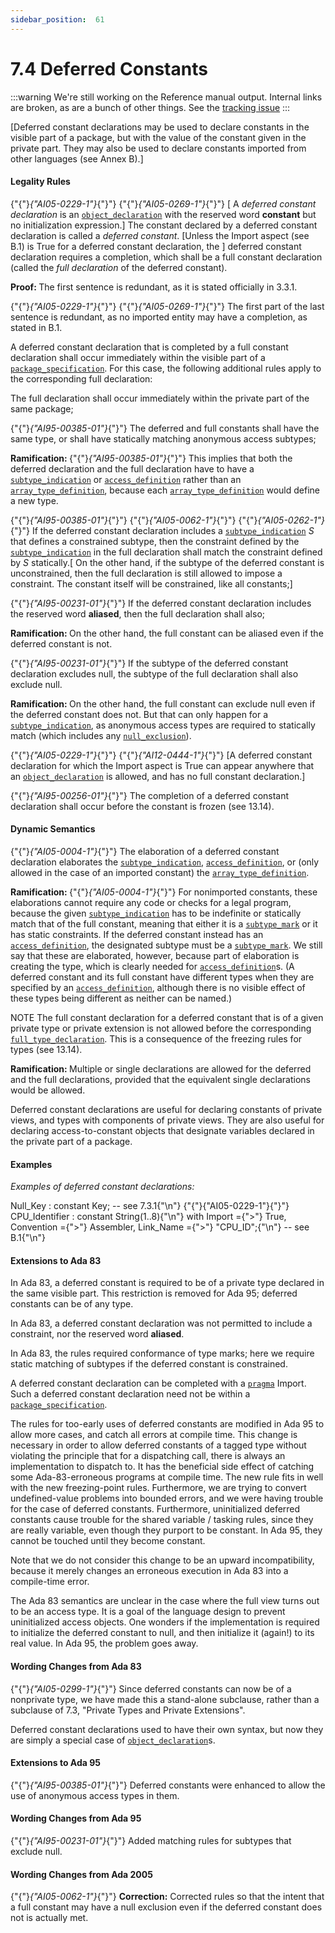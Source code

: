 ---
sidebar_position:  61
---

# 7.4  Deferred Constants

:::warning
We're still working on the Reference manual output.  Internal links are broken,
as are a bunch of other things.
See the [tracking issue](https://github.com/ada-lang-io/ada-lang-io/issues/20)
:::


<p>[Deferred constant declarations may be used to declare constants in the visible part of a package, but with the value of the constant given in the private part. They may also be used to declare constants imported from other languages (see Annex B).] </p>

#### Legality Rules

<p>{"{"}<em>{"AI05-0229-1"}</em>{"}"} {"{"}<em>{"AI05-0269-1"}</em>{"}"} [ A <em>deferred constant declaration</em> is an <code><a href="./AA-3.3#S0032">object_declaration</a></code> with the reserved word <strong>constant</strong> but no initialization expression.] The constant declared by a deferred constant declaration is called a <em>deferred constant</em>. [Unless the Import aspect (see B.1) is True for a deferred constant declaration, the ] deferred constant declaration requires a completion, which shall be a full constant declaration (called the <em>full declaration</em> of the deferred constant). </p>
<p><strong>Proof: </strong>The first sentence is redundant, as it is stated officially in 3.3.1.</p>
<p>{"{"}<em>{"AI05-0229-1"}</em>{"}"} {"{"}<em>{"AI05-0269-1"}</em>{"}"} The first part of the last sentence is redundant, as no imported entity may have a completion, as stated in B.1. </p>
<p>A deferred constant declaration that is completed by a full constant declaration shall occur immediately within the visible part of a <code><a href="./AA-7.1#S0230">package_specification</a></code>. For this case, the following additional rules apply to the corresponding full declaration: </p>
<p>The full declaration shall occur immediately within the private part of the same package;</p>
<p>{"{"}<em>{"AI95-00385-01"}</em>{"}"} The deferred and full constants shall have the same type, or shall have statically matching anonymous access subtypes; </p>
<p><strong>Ramification: </strong>{"{"}<em>{"AI95-00385-01"}</em>{"}"} This implies that both the deferred declaration and the full declaration have to have a <code><a href="./AA-3.2#S0027">subtype_indication</a></code> or <code><a href="./AA-3.10#S0084">access_definition</a></code> rather than an <code><a href="./AA-3.6#S0051">array_type_definition</a></code>, because each <code><a href="./AA-3.6#S0051">array_type_definition</a></code> would define a new type. </p>
<p>{"{"}<em>{"AI95-00385-01"}</em>{"}"} {"{"}<em>{"AI05-0062-1"}</em>{"}"} {"{"}<em>{"AI05-0262-1"}</em>{"}"} If the deferred constant declaration includes a <code><a href="./AA-3.2#S0027">subtype_indication</a></code> <em>S</em> that defines a constrained subtype, then the constraint defined by the <code><a href="./AA-3.2#S0027">subtype_indication</a></code> in the full declaration shall match the constraint defined by <em>S</em> statically.[ On the other hand, if the subtype of the deferred constant is unconstrained, then the full declaration is still allowed to impose a constraint. The constant itself will be constrained, like all constants;]</p>
<p>{"{"}<em>{"AI95-00231-01"}</em>{"}"} If the deferred constant declaration includes the reserved word <strong>aliased</strong>, then the full declaration shall also; </p>
<p><strong>Ramification: </strong>On the other hand, the full constant can be aliased even if the deferred constant is not. </p>
<p>{"{"}<em>{"AI95-00231-01"}</em>{"}"} If the subtype of the deferred constant declaration excludes null, the subtype of the full declaration shall also exclude null. </p>
<p><strong>Ramification: </strong>On the other hand, the full constant can exclude null even if the deferred constant does not. But that can only happen for a <code><a href="./AA-3.2#S0027">subtype_indication</a></code>, as anonymous access types are required to statically match (which includes any <code><a href="./AA-3.10#S0083">null_exclusion</a></code>). </p>
<p>{"{"}<em>{"AI05-0229-1"}</em>{"}"} {"{"}<em>{"AI12-0444-1"}</em>{"}"} [A deferred constant declaration for which the Import aspect is True can appear anywhere that an <code><a href="./AA-3.3#S0032">object_declaration</a></code> is allowed, and has no full constant declaration.]</p>
<p>{"{"}<em>{"AI95-00256-01"}</em>{"}"} The completion of a deferred constant declaration shall occur before the constant is frozen (see 13.14).</p>

#### Dynamic Semantics

<p>{"{"}<em>{"AI05-0004-1"}</em>{"}"} The elaboration of a deferred constant declaration elaborates the <code><a href="./AA-3.2#S0027">subtype_indication</a></code>, <code><a href="./AA-3.10#S0084">access_definition</a></code>, or (only allowed in the case of an imported constant) the <code><a href="./AA-3.6#S0051">array_type_definition</a></code>. </p>
<p><strong>Ramification: </strong>{"{"}<em>{"AI05-0004-1"}</em>{"}"} For nonimported constants, these elaborations cannot require any code or checks for a legal program, because the given <code><a href="./AA-3.2#S0027">subtype_indication</a></code> has to be indefinite or statically match that of the full constant, meaning that either it is a <code><a href="./AA-3.2#S0028">subtype_mark</a></code> or it has static constraints. If the deferred constant instead has an <code><a href="./AA-3.10#S0084">access_definition</a></code>, the designated subtype must be a <code><a href="./AA-3.2#S0028">subtype_mark</a></code>. We still say that these are elaborated, however, because part of elaboration is creating the type, which is clearly needed for <code><a href="./AA-3.10#S0084">access_definition</a></code>s. (A deferred constant and its full constant have different types when they are specified by an <code><a href="./AA-3.10#S0084">access_definition</a></code>, although there is no visible effect of these types being different as neither can be named.) </p>
<p>NOTE   The full constant declaration for a deferred constant that is of a given private type or private extension is not allowed before the corresponding <code><a href="./AA-3.2#S0024">full_type_declaration</a></code>. This is a consequence of the freezing rules for types (see 13.14). </p>
<p><strong>Ramification: </strong>Multiple or single declarations are allowed for the deferred and the full declarations, provided that the equivalent single declarations would be allowed.</p>
<p>Deferred constant declarations are useful for declaring constants of private views, and types with components of private views. They are also useful for declaring access-to-constant objects that designate variables declared in the private part of a package. </p>

#### Examples

<p><em>Examples of deferred constant declarations:</em> </p>
<CodeBlock>
Null_Key : constant Key;      -- see 7.3.1{"\n"}
</CodeBlock>

<CodeBlock>
{"{"}{"AI05-0229-1"}{"}"} CPU_Identifier : constant String(1..8){"\n"}   with Import ={">"} True, Convention ={">"} Assembler, Link_Name ={">"} "CPU_ID";{"\n"}                              -- see B.1{"\n"}
</CodeBlock>


#### Extensions to Ada 83

<p>In Ada 83, a deferred constant is required to be of a private type declared in the same visible part. This restriction is removed for Ada 95; deferred constants can be of any type.</p>
<p>In Ada 83, a deferred constant declaration was not permitted to include a constraint, nor the reserved word <strong>aliased</strong>.</p>
<p>In Ada 83, the rules required conformance of type marks; here we require static matching of subtypes if the deferred constant is constrained.</p>
<p>A deferred constant declaration can be completed with a <code><a href="./AA-2.8#S0019">pragma</a></code> Import. Such a deferred constant declaration need not be within a <code><a href="./AA-7.1#S0230">package_specification</a></code>.</p>
<p>The rules for too-early uses of deferred constants are modified in Ada 95 to allow more cases, and catch all errors at compile time. This change is necessary in order to allow deferred constants of a tagged type without violating the principle that for a dispatching call, there is always an implementation to dispatch to. It has the beneficial side effect of catching some Ada-83-erroneous programs at compile time. The new rule fits in well with the new freezing-point rules. Furthermore, we are trying to convert undefined-value problems into bounded errors, and we were having trouble for the case of deferred constants. Furthermore, uninitialized deferred constants cause trouble for the shared variable / tasking rules, since they are really variable, even though they purport to be constant. In Ada 95, they cannot be touched until they become constant.</p>
<p>Note that we do not consider this change to be an upward incompatibility, because it merely changes an erroneous execution in Ada 83 into a compile-time error.</p>
<p>The Ada 83 semantics are unclear in the case where the full view turns out to be an access type. It is a goal of the language design to prevent uninitialized access objects. One wonders if the implementation is required to initialize the deferred constant to null, and then initialize it (again!) to its real value. In Ada 95, the problem goes away. </p>

#### Wording Changes from Ada 83

<p>{"{"}<em>{"AI05-0299-1"}</em>{"}"} Since deferred constants can now be of a nonprivate type, we have made this a stand-alone subclause, rather than a subclause of 7.3, "Private Types and Private Extensions".</p>
<p>Deferred constant declarations used to have their own syntax, but now they are simply a special case of <code><a href="./AA-3.3#S0032">object_declaration</a></code>s. </p>

#### Extensions to Ada 95

<p>{"{"}<em>{"AI95-00385-01"}</em>{"}"} Deferred constants were enhanced to allow the use of anonymous access types in them. </p>

#### Wording Changes from Ada 95

<p>{"{"}<em>{"AI95-00231-01"}</em>{"}"} Added matching rules for subtypes that exclude null. </p>

#### Wording Changes from Ada 2005

<p>{"{"}<em>{"AI05-0062-1"}</em>{"}"} <strong>Correction:</strong> Corrected rules so that the intent that a full constant may have a null exclusion even if the deferred constant does not is actually met. </p>
